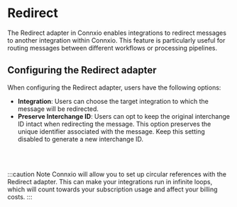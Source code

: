 # Redirect

The Redirect adapter in Connxio enables integrations to redirect messages to another integration within Connxio. This feature is particularly useful for routing messages between different workflows or processing pipelines.

## Configuring the Redirect adapter

When configuring the Redirect adapter, users have the following options:

- **Integration**: Users can choose the target integration to which the message will be redirected.
- **Preserve Interchange ID**: Users can opt to keep the original interchange ID intact when redirecting the message. This option preserves the unique identifier associated with the message. Keep this setting disabled to generate a new interchange ID.


<div style={{ maxWidth: "800px" }}>
  <ThemedImage
    style={{ borderRadius: "20px" }}
    alt="Redirect configuration"
    sources={{
      light: useBaseUrl("/img/docs/redirect-light.webp"),
      dark: useBaseUrl("/img/docs/redirect-dark.webp"),
    }}
  />
</div>

<br></br>

:::caution Note
Connxio will allow you to set up circular references with the Redirect adapter. This can make your integrations run in infinite loops, which will count towards your subscription usage and affect your billing costs.
:::
